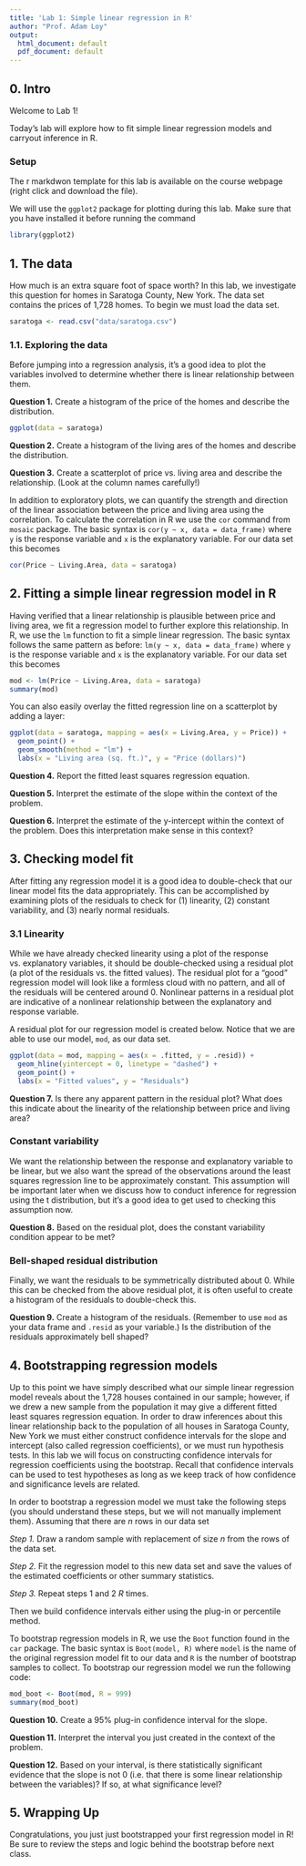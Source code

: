```yaml
---
title: 'Lab 1: Simple linear regression in R'
author: "Prof. Adam Loy"
output:
  html_document: default
  pdf_document: default
---
```


## 0. Intro

Welcome to Lab 1!

Today's lab will explore how to fit simple linear regression models and carryout inference in R.

### Setup
The r markdwon template for this lab is available on the course webpage (right click and download the file).

We will use the `ggplot2` package for plotting during this lab. Make sure that you have installed it before running the command

```r
library(ggplot2)
```

## 1. The data

How much is an extra square foot of space worth? In this lab, we investigate this question for homes in Saratoga County, New York. The data set contains the prices of 1,728 homes. To begin we must load the data set.

```r
saratoga <- read.csv("data/saratoga.csv")
```

### 1.1. Exploring the data

Before jumping into a regression analysis, it's a good idea to plot the variables involved to determine whether there is linear relationship between them.

**Question 1.** Create a histogram of the price of the homes and describe the distribution.

```r
ggplot(data = saratoga)
```


**Question 2.** Create a histogram of the living ares of the homes and describe the distribution.

**Question 3.** Create a scatterplot of price vs. living area and describe the relationship. (Look at the column names carefully!)

In addition to exploratory plots, we can quantify the strength and direction of the linear association between the price and living area using the correlation. To calculate the correlation in R we use the `cor` command from `mosaic` package. The basic syntax is `cor(y ~ x, data = data_frame)` where `y` is the response variable and `x` is the explanatory variable. For our data set this becomes

```r
cor(Price ~ Living.Area, data = saratoga)
```



## 2. Fitting a simple linear regression model in R

Having verified that a linear relationship is plausible between price and living area, we fit a regression model to further explore this relationship. In R, we use the `lm` function to fit a simple linear regression. The basic syntax follows the same pattern as before: `lm(y ~ x, data = data_frame)` where `y` is the response variable and `x` is the explanatory variable. For our data set this becomes

```r
mod <- lm(Price ~ Living.Area, data = saratoga)
summary(mod)
```

You can also easily overlay the fitted regression line on a scatterplot by adding a layer:

```r
ggplot(data = saratoga, mapping = aes(x = Living.Area, y = Price)) +
  geom_point() +
  geom_smooth(method = "lm") +
  labs(x = "Living area (sq. ft.)", y = "Price (dollars)")
```


**Question 4.** Report the fitted least squares regression equation.

**Question 5.** Interpret the estimate of the slope within the context of the problem.

**Question 6.** Interpret the estimate of the y-intercept within the context of the problem. Does this interpretation make sense in this context?


## 3. Checking model fit

After fitting any regression model it is a good idea to double-check that our linear model fits the data appropriately. This can be accomplished by examining plots of the residuals to check for (1) linearity, (2) constant variability, and (3) nearly normal residuals.

### 3.1 Linearity

While we have already checked linearity using a plot of the response vs. explanatory variables, it should be double-checked using a residual plot (a plot of the residuals vs. the fitted values). The residual plot for a "good" regression model will look like a formless cloud with no pattern, and all of the residuals will be centered around 0. Nonlinear patterns in a residual plot are indicative of a nonlinear relationship between the explanatory and response variable. 

A residual plot for our regression model is created below. Notice that we are able to use our model, `mod`, as our data set.

```r
ggplot(data = mod, mapping = aes(x = .fitted, y = .resid)) + 
  geom_hline(yintercept = 0, linetype = "dashed") +
  geom_point() +
  labs(x = "Fitted values", y = "Residuals")
```

**Question 7.** Is there any apparent pattern in the residual plot? What does this indicate about the linearity of the relationship between price and living area?


### Constant variability

We want the relationship between the response and explanatory variable to be linear, but we also want the spread of the observations around the least squares regression line to be approximately constant. This assumption will be important later when we discuss how to conduct inference for regression using the t distribution, but it's a good idea to get used to checking this assumption now.

**Question 8.** Based on the residual plot, does the constant variability condition appear to be met?


### Bell-shaped residual distribution

Finally, we want the residuals to be symmetrically distributed about 0. While this can be checked from the above residual plot, it is often useful to create a histogram of the residuals to double-check this.

**Question 9.** Create a histogram of the residuals. (Remember to use `mod` as your data frame and `.resid` as your variable.) Is the distribution of the residuals approximately bell shaped?

## 4. Bootstrapping regression models

Up to this point we have simply described what our simple linear regression model reveals about the 1,728 houses contained in our sample; however, if we drew a new sample from the population it may give a different fitted least squares regression equation. In order to draw inferences about this linear relationship back to the population of all houses in Saratoga County, New York we must either construct confidence intervals for the slope and intercept (also called regression coefficients), or we must run hypothesis tests. In this lab we will focus on constructing confidence intervals for regression coefficients using the bootstrap. Recall that confidence intervals can be used to test hypotheses as long as we keep track of how confidence and significance levels are related.

In order to bootstrap a regression model we must take the following steps (you should understand these steps, but we will not manually implement them). Assuming that there are $n$ rows in our data set

*Step 1.* Draw a random sample with replacement of size $n$ from the rows of the data set.

*Step 2.* Fit the regression model to this new data set and save the values of the estimated coefficients or other summary statistics.

*Step 3.* Repeat steps 1 and 2 $R$ times.

Then we build confidence intervals either using the plug-in or percentile method.

To bootstrap regression models in R, we use the `Boot` function found in the `car` package. The basic syntax is `Boot(model, R)` where `model` is the name of the original regression model fit to our data and `R` is the number of bootstrap samples to collect. To bootstrap our regression model we run the following code:

```r
mod_boot <- Boot(mod, R = 999)
summary(mod_boot)
```

**Question 10.** Create a 95% plug-in confidence interval for the slope.

**Question 11.** Interpret the interval you just created in the context of the problem.

**Question 12.** Based on your interval, is there statistically significant evidence that the slope is not 0 (i.e. that there is some linear relationship between the variables)? If so, at what significance level?


## 5. Wrapping Up

Congratulations, you just just bootstrapped your first regression model in R! Be sure to review the steps and logic behind the bootstrap before next class.
